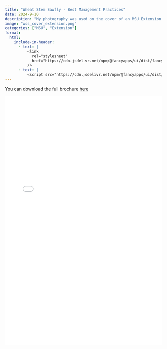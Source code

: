```yaml
---
title: "Wheat Stem Sawfly - Best Management Practices"
date: 2024-9-10
description: "My photography was used on the cover of an MSU Extension brochure discussing the best management practices for wheat stem sawfly."
image: "wss_cover_extension.png"
categories: ["MSU", "Extension"]
format:
  html:
    include-in-header: 
      - text: |
          <link
            rel="stylesheet"
            href="https://cdn.jsdelivr.net/npm/@fancyapps/ui/dist/fancybox.css"
          />
      - text: |
          <script src="https://cdn.jsdelivr.net/npm/@fancyapps/ui/dist/fancybox.umd.js"></script>
---
```


You can download the full brochure <a href="https://www.researchgate.net/publication/385621614_Wheat_Stem_Sawfly_Best_Management_Practices?channel=doi&linkId=672ccec02326b47637cf7fe9&showFulltext=true" target="_blank">here</a>

<iframe src="EB0244WheatStemSawfly_removed.pdf" 
        width="100%" 
        height="800px" 
        style="border: none;">
</iframe>